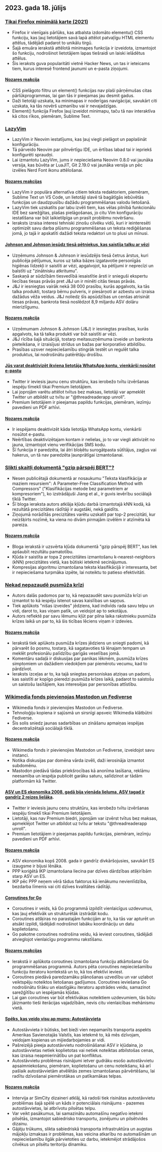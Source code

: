 

<CallToAction />

<Steps>

## 2023. gada 18. jūlijs

### [Tikai Firefox minimālā karte (2021)](https://www.stefanjudis.com/a-firefox-only-minimap/)

- Firefox ir vienīgais pārlūks, kas atbalsta izdomāto elementu() CSS funkciju, kas ļauj lietotājiem savā lapā attēlot patvaļīgu HTML elementu attēlus, tādējādi padarot to unikālu tirgū.
- Šajā emuāra ierakstā attēlotā minimapes funkcija ir izveidota, izmantojot šo funkciju, nodrošinot lietotājiem lapas tiešraidi un laiski ielādētus attēlus.
- Šis ieraksts guva popularitāti vietnē Hacker News, un tas ir ieteicams tiem, kurus interesē frontend jaunumi un e-pasta ziņojumi.

#### [Nozares reakcija](http://news.ycombinator.com/item?id=36757542)

- CSS pielāgoto filtru un element() funkcijas nav plaši pārņēmušas citas pārlūkprogrammas, lai gan tās ir pieejamas jau desmit gadus.
- Daži lietotāji uzskata, ka minimapas ir noderīgas navigācijai, savukārt citi uzskata, ka tās novērš uzmanību vai ir nevajadzīgas.
- Element() funkcija Firefox ļauj izveidot minimapu, taču tā nav interaktīva kā citos rīkos, piemēram, Sublime Text.

### [LazyVim](https://www.lazyvim.org/)

- LazyVim ir Neovim iestatījums, kas ļauj viegli pielāgot un paplašināt konfigurāciju.
- Tā pārveido Neovim par pilnvērtīgu IDE, un ērtības labad tai ir iepriekš konfigurēti spraudņi.
- Lai izmantotu LazyVim, jums ir nepieciešama Neovim 0.8.0 vai jaunāka versija, kas būvēta ar LuaJIT, Git 2.19.0 vai jaunāka versija un pēc izvēles Nerd Font ikonu attēlošanai.

#### [Nozares reakcijas](http://news.ycombinator.com/item?id=36753225)

- LazyVim ir populāra alternatīva citiem teksta redaktoriem, piemēram, Sublime Text un VS Code, un lietotāji slavē tā bagātīgās iebūvētās funkcijas un daudzpusību dažādu programmēšanas valodu lietošanā.
- LazyVim tiek uzskatīts par labu izvēli tiem, kas vēlas pilnībā funkcionālu IDE bez sarežģītas, plašas pielāgošanas, jo citu Vim konfigurāciju iestatīšana var būt laikietilpīga un prasīt problēmu novēršanu.
- Ieraksts izraisa interesi tehniski zinošu cilvēku vidū, kuri ir ieinteresēti optimizēt savu darba plūsmu programmēšanas un teksta rediģēšanas jomā, jo tajā ir apskatīti dažādi teksta redaktori un to plusi un mīnusi.

#### [Johnson and Johnson iesūdz tiesā pētniekus, kas saistīja talku ar vēzi](https://www.reuters.com/legal/litigation/johnson-johnson-sues-researchers-who-linked-talc-cancer-2023-07-13/)

- Uzņēmums Johnson & Johnson ir iesūdzējis tiesā četrus ārstus, kuri publicēja pētījumus, kuros uz talka bāzes izgatavotie personīgās higiēnas līdzekļi ir saistīti ar vēzi, apgalvojot, ka pētījumi ir neprecīzi un balstīti uz "zinātnisku atkritumu".
- Saskaņā ar sūdzībām tiesvedībā iesaistītie ārsti ir snieguši ekspertu liecības tiesas prāvās pret J&J un ir minēti citās tiesas prāvās.
- J&J ir iesniegtas vairāk nekā 38 000 prasību, kurās apgalvots, ka tās talka produkti, tostarp bērnu pulveris, ir piesārņoti ar azbestu un izraisa dažādus vēža veidus. J&J noliedz šīs apsūdzības un cenšas atrisināt tiesas prāvas, bankrota tiesā noslēdzot 8,9 miljardu ASV dolāru mierizlīgumu.

#### [Nozares reakcija](http://news.ycombinator.com/item?id=36753032)

- Uzņēmumam Johnson & Johnson (J&J) ir iesniegtas prasības, kurās apgalvots, ka tā talka produkti var būt saistīti ar vēzi.
- J&J rīcība šajā situācijā, tostarp meitasuzņēmuma izveide un bankrota pieteikšana, ir izraisījusi strīdus un bažas par korporatīvo atbildību.
- Prasības uzsver nepieciešamību stingrāk testēt un regulēt talka produktus, lai nodrošinātu patērētāju drošību.

#### [Jūs varat deaktivizēt ikviena lietotāja WhatsApp kontu, vienkārši nosūtot e-pastu](https://twitter.com/JakeMooreUK/status/1680962682726363136)

- Twitter ir ieviesis jaunu cenu struktūru, kas ierobežo tvītu izvēršanas iespēju tīmeklī tikai Premium lietotājiem.
- Lai joprojām varētu attēlot tvītus bez maksas, lietotāji var apmeklēt Twitter un atbildēt uz tvītu ar "@threadreaderapp unroll".
- Premium lietotājiem ir pieejamas papildu funkcijas, piemēram, iezīmju pavedieni un PDF arhīvi.

#### [Nozares reakcija](http://news.ycombinator.com/item?id=36762879)

- Ir iespējams deaktivizēt kāda lietotāja WhatsApp kontu, vienkārši nosūtot e-pastu.
- Neērtības deaktivizētajam kontam ir nelielas, jo to var viegli aktivizēt no jauna, izmantojot vienu verifikācijas SMS kodu.
- Šī funkcija ir paredzēta, lai ātri bloķētu surogātpasta sūtītājus, zagļus vai hakerus, un tā nav paredzēta ļaunprātīgai izmantošanai.

### [Slikti skaitļi dokumentā "gzip pārspēj BERT"?](https://kenschutte.com/gzip-knn-paper/)

- Nesen publicētajā dokumentā ar nosaukumu "Teksta klasifikācija ar maziem resursiem": A Parameter-Free Classification Method with Compressors" ("Klasifikācijas metode bez parametriem ar kompresoriem"), ko izstrādājuši Jiang et al., ir guvis ievērību sociālajā tīklā Twitter.
- Šī bloga ieraksta autors atklāja kļūdu darbā izmantotajā kNN kodā, kā rezultātā precizitātes rādītāji ir augstāki, nekā gaidīts.
- Ziņojumā norādītās precizitātes varētu uzskatīt par top-2 precizitāti, kur neizšķirts nozīmē, ka viena no divām pirmajām izvēlēm ir atzīmēta kā pareiza.

#### [Nozares reakcija](http://news.ycombinator.com/item?id=36758433)

- Bloga ierakstā ir uzsvērta kļūda dokumentā "gzip pārspēj BERT", kas liek apšaubīt rezultātu pamatotību.
- Kļūda ir saistīta ar topa 2 precizitātes izmantošanu k-nearest-neighbors (kNN) precizitātes vietā, kas būtiski ietekmē secinājumus.
- Kompresijas algoritmu izmantošana teksta klasifikācijā ir interesanta, bet ir nepieciešama turpmāka izpēte, lai noteiktu to patieso efektivitāti.

### [Nekad nepazaudē pusmūža krīzi](https://austinkleon.com/2023/07/10/never-waste-a-midlife-crisis/)

- Autors dalās padomos par to, kā nepazaudēt savu pusmūža krīzi un izmantot to kā iespēju īstenot savas kaislības un sapņus.
- Tiek aplūkots "nišas izveides" jēdziens, kad indivīds rada savu telpu un vidi, darot to, kas viņam patīk, un veidojot ap to sekotājus.
- Autors reflektē par savu lēmumu kļūt par pilna laika rakstnieku pusmūža krīzes laikā un par to, kā šis ticības lēciens viņam ir izdevies.

#### [Nozares reakcija](http://news.ycombinator.com/item?id=36765479)

- Ierakstā tiek aplūkots pusmūža krīzes jēdziens un sniegti padomi, kā pārvarēt šo posmu, tostarp, kā sagatavoties tā lēnajam tempam un meklēt profesionālu palīdzību garīgās veselības jomā.
- Komentāru sadaļā ir diskusijas par panikas lēkmēm, pusmūža krīzes simptomiem un dažādiem viedokļiem par piemērotu vecumu, kad to pārdzīvot.
- Ieraksts izceļas ar to, ka tajā sniegtas personiskas atziņas un padomi, kas saistīti ar kopīgo pieredzi pusmūža krīzes laikā, padarot to saistošu un saistošu lasītājiem, kas interesējas par personības attīstību.

### [Wikimedia fonds pievienojas Mastodon un Fediverse](https://wikimedia.social/@wikimediafoundation/110708950540815886)

- Wikimedia fonds ir pievienojies Mastodon un Fediverse.
- Tehnoloģiju kopiena ir sajūsmā un sirsnīgi apsveic Wikimedia klātbūtni Fediverse.
- Šis solis sniedz jaunas sadarbības un zināšanu apmaiņas iespējas decentralizētajā sociālajā tīklā.

#### [Nozares reakcija](http://news.ycombinator.com/item?id=36763357)

- Wikimedia fonds ir pievienojies Mastodon un Fediverse, izveidojot savu instanci.
- Notika diskusijas par domēna vārda izvēli, daži ierosināja izmantot subdomēnu.
- Mastodon piedāvā tādas priekšrocības kā anonīma lasīšana, reklāmu neesamība un iespēja publicēt garāku saturu, salīdzinot ar tādām platformām kā Twitter.

#### [ASV un ES ekonomika 2008. gadā bija vienāda lieluma, ASV tagad ir gandrīz 2 reizes lielāka](https://twitter.com/scienceisstrat1/status/1680959906969444352).

- Twitter ir ieviesis jaunu cenu struktūru, kas ierobežo tvītu izvēršanas iespēju tīmeklī tikai Premium lietotājiem.
- Lietotāji, kas nav Premium biedri, joprojām var izvērst tvītus bez maksas, apmeklējot Twitter un atbildot uz tvītu ar tekstu "@threadreaderapp unroll".
- Premium lietotājiem ir pieejamas papildu funkcijas, piemēram, iezīmju pavedieni un PDF arhīvi.

#### [Nozares reakcija](http://news.ycombinator.com/item?id=36763419)

- ASV ekonomika kopš 2008. gada ir gandrīz divkāršojusies, savukārt ES izaugsme ir bijusi lēnāka.
- PPP koriģētā IKP izmantošana liecina par dzīves dārdzības atšķirībām starp ASV un ES.
- IKP pēc PPP neņem vērā tādus faktorus kā ienākumu nevienlīdzība, bezdarba līmenis vai citi dzīves kvalitātes rādītāji.

#### [Coroutines for Go](https://research.swtch.com/coro)

- Coroutines ir veids, kā Go programmā izpildīt vienlaicīgus uzdevumus, kas ļauj efektīvāk un strukturētāk izstrādāt kodu.
- Coroutines atšķiras no parastajām funkcijām ar to, ka tās var apturēt un atsākt izpildi, tādējādi nodrošinot labāku koordināciju un datu koplietošanu.
- Go pakotne coroutines nodrošina veidu, kā ieviest coroutines, tādējādi atvieglojot vienlaicīgu programmu rakstīšanu.

#### [Nozares reakcijas](http://news.ycombinator.com/item?id=36762682)

- Ierakstā ir aplūkota coroutines izmantošana funkciju atkārtošanai Go programmēšanas programmā. Autors pēta coroutines nepieciešamību funkciju iteratoru kontekstā un to, kā tos efektīvi ieviest.
- Coroutines piedāvā paredzamāku plānošanas uzvedību un var uzlabot veiktspēju noteiktos lietošanas gadījumos. Coroutines ieviešana Go nodrošinātu tīrāku un elastīgāku iteratoru apstrādes veidu, samazinot sarežģītību un iespējamās kļūdas.
- Lai gan coroutines var būt efektīvākas noteiktiem uzdevumiem, tās būtu jāizmanto tieši iterācijas vajadzībām, nevis citu vienlaicības mehānismu vietā.

#### [Spēks, kas veido visu ap mums: Autostāvvieta](https://www.vox.com/23712664/parking-lots-urban-planning-cities-housing)

- Autostāvvieta ir būtisks, bet bieži vien nepamanīts transporta aspekts Amerikas Savienotajās Valstīs, kas ietekmē to, kā mēs dzīvojam, veidojam kopienas un mijiedarbojamies ar vidi.
- Pašreizējā pieeja autostāvvietu nodrošināšanai ASV ir kļūdaina, jo autostāvvietas netiek koplietotas vai netiek noteiktas atbilstošas cenas, kas izraisa neapmierinātību un pat konfliktus.
- Autostāvvietu problēmas risinājumi ietver gudrāku esošo autostāvvietu apsaimniekošanu, piemēram, koplietošanu un cenu noteikšanu, kā arī pašlaik autostāvvietām atvēlētās zemes izmantošanas pārvērtēšanu, lai radītu dzīvošanai piemērotākas un patīkamākas telpas.

#### [Nozares reakcija](http://news.ycombinator.com/item?id=36758355)

- Intervija ar SimCity dizaineri atklāj, kā radoši tiek risinātas autostāvvietu problēmas šajā spēlē un kāds ir potenciālais risinājums - pazemes autostāvvietas, lai atbrīvotu pilsētas telpu.
- Var veikt pasākumus, lai samazinātu automašīnu negatīvo ietekmi pilsētās, izmantojot sabiedrisko transportu, zonējumu un pilsētvides dizainu.
- Gājēju trūkums, slikta sabiedriskā transporta infrastruktūra un augstas mājokļu izmaksas ir problēmas, kas veicina atkarību no automašīnām un nepieciešamību ilgāk pārvietoties uz darbu, ietekmējot strādājošos cilvēkus un pilsētu teritoriju dinamiku.

</Steps>
